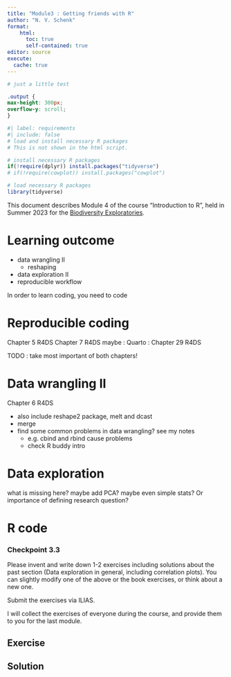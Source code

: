 ```yaml
---
title: "Module3 : Getting friends with R"
author: "N. V. Schenk"
format: 
    html:
      toc: true
      self-contained: true
editor: source
execute: 
  cache: true
---
```

```r
# just a little test
```


```css
.output {
max-height: 300px;
overflow-y: scroll;
}
```

```r
#| label: requirements
#| include: false
# load and install necessary R packages
# This is not shown in the html script.

# install necessary R packages
if(!require(dplyr)) install.packages("tidyverse")
# if(!require(cowplot)) install.packages("cowplot")

# load necessary R packages
library(tidyverse)
```


This document describes Module 4 of the course "Introduction to R", held in Summer 2023 for the [Biodiversity Exploratories](www.biodiversity-exploratories.de).

# Learning outcome

- data wrangling II
  - reshaping
- data exploration II
- reproducible workflow


:::{.callout-tip}
In order to learn coding, you need to code
:::

# Reproducible coding

Chapter 5 R4DS
Chapter 7 R4DS
maybe : Quarto : Chapter 29 R4DS

TODO : take most important of both chapters!



# Data wrangling II

Chapter 6 R4DS

- also include reshape2 package, melt and dcast
- merge
- find some common problems in data wrangling? see my notes
  - e.g. cbind and rbind cause problems
  - check R buddy intro



# Data exploration

what is missing here?
maybe add PCA?
maybe even simple stats? Or importance of defining research question?




# R code

::: {.callout-tip icon=false}

### Checkpoint 3.3

Please invent and write down 1-2 exercises including solutions about the past section (Data exploration in general, including correlation plots). You can slightly modify one of the above or the book exercises, or think about a new one.

Submit the exercises via ILIAS.

I will collect the exercises of everyone during the course, and provide them to you for the last module.

:::

::: {.panel-tabset}
## Exercise

## Solution

:::

